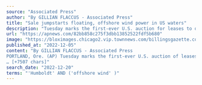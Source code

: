 ```yaml
---
source: "Associated Press"
author: "By GILLIAN FLACCUS - Associated Press"
title: "Sale jumpstarts floating, offshore wind power in US waters"
description: "Tuesday marks the first-ever U.S. auction for leases to develop commercial-scale floating wind farms in the deep waters off the West Coast. The live, online auction for the five leases — three off California’s central coast and two off its…"
url: "https://apnews.com/82bb858c275f3dbb13852522fdf5b680"
image: "https://bloximages.chicago2.vip.townnews.com/billingsgazette.com/content/tncms/assets/v3/editorial/a/47/a47b360a-a875-5135-bc1d-7ae3f7752544/638e1a4b2083f.image.jpg?crop=1763%2C926%2C0%2C124&resize=1200%2C630&order=crop%2Cresize"
published_at: "2022-12-05"
content: "By GILLIAN FLACCUS - Associated Press
PORTLAND, Ore. (AP) Tuesday marks the first-ever U.S. auction of leases to develop commercial-scale floating wind farms, in the deep waters off the West Coast.… [+7507 chars]"
search_date: "2022-12-20"
terms: "'Humboldt' AND ('offshore wind' )"
---
```


